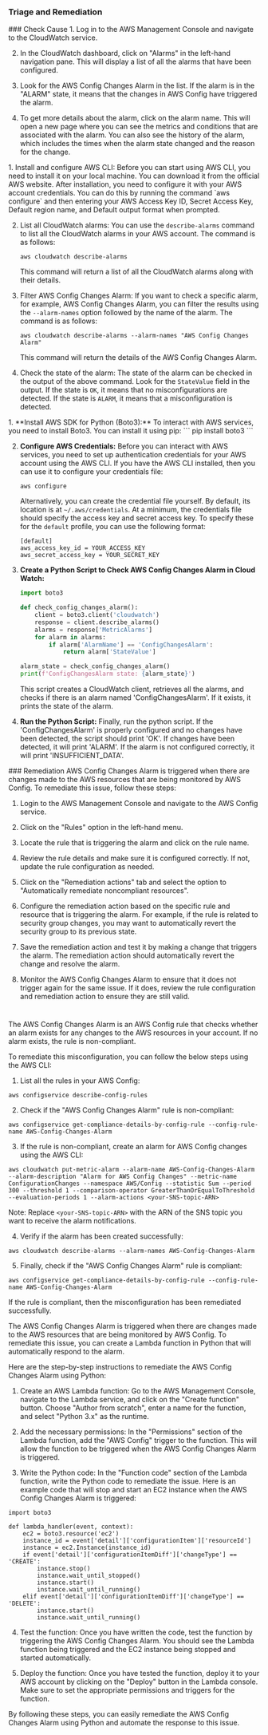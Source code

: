 
### Triage and Remediation
<Tabs>

<Tab title='Cause'>
### Check Cause
<AccordionGroup>
<Accordion title='Using Console' defaultOpen='true'>
1. Log in to the AWS Management Console and navigate to the CloudWatch service. 

2. In the CloudWatch dashboard, click on "Alarms" in the left-hand navigation pane. This will display a list of all the alarms that have been configured.

3. Look for the AWS Config Changes Alarm in the list. If the alarm is in the "ALARM" state, it means that the changes in AWS Config have triggered the alarm. 

4. To get more details about the alarm, click on the alarm name. This will open a new page where you can see the metrics and conditions that are associated with the alarm. You can also see the history of the alarm, which includes the times when the alarm state changed and the reason for the change.
</Accordion>

<Accordion title='Using CLI'>
1. Install and configure AWS CLI: Before you can start using AWS CLI, you need to install it on your local machine. You can download it from the official AWS website. After installation, you need to configure it with your AWS account credentials. You can do this by running the command `aws configure` and then entering your AWS Access Key ID, Secret Access Key, Default region name, and Default output format when prompted.

2. List all CloudWatch alarms: You can use the `describe-alarms` command to list all the CloudWatch alarms in your AWS account. The command is as follows:

   ```
   aws cloudwatch describe-alarms
   ```

   This command will return a list of all the CloudWatch alarms along with their details.

3. Filter AWS Config Changes Alarm: If you want to check a specific alarm, for example, AWS Config Changes Alarm, you can filter the results using the `--alarm-names` option followed by the name of the alarm. The command is as follows:

   ```
   aws cloudwatch describe-alarms --alarm-names "AWS Config Changes Alarm"
   ```

   This command will return the details of the AWS Config Changes Alarm.

4. Check the state of the alarm: The state of the alarm can be checked in the output of the above command. Look for the `StateValue` field in the output. If the state is `OK`, it means that no misconfigurations are detected. If the state is `ALARM`, it means that a misconfiguration is detected.
</Accordion>

<Accordion title='Using Python'>
1. **Install AWS SDK for Python (Boto3):** To interact with AWS services, you need to install Boto3. You can install it using pip:
   ```
   pip install boto3
   ```

2. **Configure AWS Credentials:** Before you can interact with AWS services, you need to set up authentication credentials for your AWS account using the AWS CLI. If you have the AWS CLI installed, then you can use it to configure your credentials file:
   ```
   aws configure
   ```
   Alternatively, you can create the credential file yourself. By default, its location is at `~/.aws/credentials`. At a minimum, the credentials file should specify the access key and secret access key. To specify these for the `default` profile, you can use the following format:
   ```
   [default]
   aws_access_key_id = YOUR_ACCESS_KEY
   aws_secret_access_key = YOUR_SECRET_KEY
   ```

3. **Create a Python Script to Check AWS Config Changes Alarm in Cloud Watch:**
   ```python
   import boto3

   def check_config_changes_alarm():
       client = boto3.client('cloudwatch')
       response = client.describe_alarms()
       alarms = response['MetricAlarms']
       for alarm in alarms:
           if alarm['AlarmName'] == 'ConfigChangesAlarm':
               return alarm['StateValue']

   alarm_state = check_config_changes_alarm()
   print(f'ConfigChangesAlarm state: {alarm_state}')
   ```
   This script creates a CloudWatch client, retrieves all the alarms, and checks if there is an alarm named 'ConfigChangesAlarm'. If it exists, it prints the state of the alarm.

4. **Run the Python Script:** Finally, run the python script. If the 'ConfigChangesAlarm' is properly configured and no changes have been detected, the script should print 'OK'. If changes have been detected, it will print 'ALARM'. If the alarm is not configured correctly, it will print 'INSUFFICIENT_DATA'.
</Accordion>

</AccordionGroup>
</Tab>
<Tab title='Remediation'>
### Remediation

<AccordionGroup>
<Accordion title='Using Console' defaultOpen='true'>
AWS Config Changes Alarm is triggered when there are changes made to the AWS resources that are being monitored by AWS Config. To remediate this issue, follow these steps:

1. Login to the AWS Management Console and navigate to the AWS Config service.

2. Click on the "Rules" option in the left-hand menu.

3. Locate the rule that is triggering the alarm and click on the rule name.

4. Review the rule details and make sure it is configured correctly. If not, update the rule configuration as needed.

5. Click on the "Remediation actions" tab and select the option to "Automatically remediate noncompliant resources".

6. Configure the remediation action based on the specific rule and resource that is triggering the alarm. For example, if the rule is related to security group changes, you may want to automatically revert the security group to its previous state.

7. Save the remediation action and test it by making a change that triggers the alarm. The remediation action should automatically revert the change and resolve the alarm.

8. Monitor the AWS Config Changes Alarm to ensure that it does not trigger again for the same issue. If it does, review the rule configuration and remediation action to ensure they are still valid.

#
</Accordion>

<Accordion title='Using CLI'>
The AWS Config Changes Alarm is an AWS Config rule that checks whether an alarm exists for any changes to the AWS resources in your account. If no alarm exists, the rule is non-compliant.

To remediate this misconfiguration, you can follow the below steps using the AWS CLI:

1. List all the rules in your AWS Config:

```
aws configservice describe-config-rules
```

2. Check if the "AWS Config Changes Alarm" rule is non-compliant:

```
aws configservice get-compliance-details-by-config-rule --config-rule-name AWS-Config-Changes-Alarm
```

3. If the rule is non-compliant, create an alarm for AWS Config changes using the AWS CLI:

```
aws cloudwatch put-metric-alarm --alarm-name AWS-Config-Changes-Alarm --alarm-description "Alarm for AWS Config Changes" --metric-name ConfigurationChanges --namespace AWS/Config --statistic Sum --period 300 --threshold 1 --comparison-operator GreaterThanOrEqualToThreshold --evaluation-periods 1 --alarm-actions <your-SNS-topic-ARN>
```

Note: Replace `<your-SNS-topic-ARN>` with the ARN of the SNS topic you want to receive the alarm notifications.

4. Verify if the alarm has been created successfully:

```
aws cloudwatch describe-alarms --alarm-names AWS-Config-Changes-Alarm
```

5. Finally, check if the "AWS Config Changes Alarm" rule is compliant:

```
aws configservice get-compliance-details-by-config-rule --config-rule-name AWS-Config-Changes-Alarm
```

If the rule is compliant, then the misconfiguration has been remediated successfully.
</Accordion>

<Accordion title='Using Python'>
The AWS Config Changes Alarm is triggered when there are changes made to the AWS resources that are being monitored by AWS Config. To remediate this issue, you can create a Lambda function in Python that will automatically respond to the alarm.

Here are the step-by-step instructions to remediate the AWS Config Changes Alarm using Python:

1. Create an AWS Lambda function: Go to the AWS Management Console, navigate to the Lambda service, and click on the "Create function" button. Choose "Author from scratch", enter a name for the function, and select "Python 3.x" as the runtime.

2. Add the necessary permissions: In the "Permissions" section of the Lambda function, add the "AWS Config" trigger to the function. This will allow the function to be triggered when the AWS Config Changes Alarm is triggered.

3. Write the Python code: In the "Function code" section of the Lambda function, write the Python code to remediate the issue. Here is an example code that will stop and start an EC2 instance when the AWS Config Changes Alarm is triggered:

```
import boto3

def lambda_handler(event, context):
    ec2 = boto3.resource('ec2')
    instance_id = event['detail']['configurationItem']['resourceId']
    instance = ec2.Instance(instance_id)
    if event['detail']['configurationItemDiff']['changeType'] == 'CREATE':
        instance.stop()
        instance.wait_until_stopped()
        instance.start()
        instance.wait_until_running()
    elif event['detail']['configurationItemDiff']['changeType'] == 'DELETE':
        instance.start()
        instance.wait_until_running()
```

4. Test the function: Once you have written the code, test the function by triggering the AWS Config Changes Alarm. You should see the Lambda function being triggered and the EC2 instance being stopped and started automatically.

5. Deploy the function: Once you have tested the function, deploy it to your AWS account by clicking on the "Deploy" button in the Lambda console. Make sure to set the appropriate permissions and triggers for the function.

By following these steps, you can easily remediate the AWS Config Changes Alarm using Python and automate the response to this issue.
</Accordion>

</AccordionGroup>
</Tab>
</Tabs>
